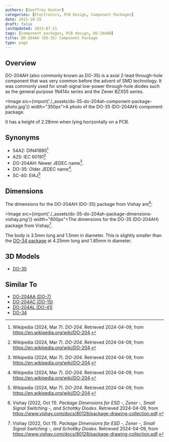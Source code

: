 ```yaml
---
authors: [Geoffrey Hunter]
categories: [Electronics, PCB Design, Component Packages]
date: 2015-10-25
draft: false
lastUpdated: 2023-07-21
tags: [component packages, PCB design, DO-204AH]
title: DO-204AH (DO-35) Component Package
type: page
---
```



## Overview

DO-204AH (also commonly known as DO-35) is a axial 2-lead through-hole component that was very common before the advent of SMD technology. It was commonly used for small-signal low-power through-hole diodes such as the general purpose 1N414x series and the Zener BZX55 series.

<Image src={import('./_assets/do-35-do-204ah-component-package-photo.jpg')} width="350px">A photo of the DO-35 (DO-204AH) component package.</Image>

It has a height of 2.28mm when lying horizontally on a PCB.

## Synonyms

* 54A2: DIN41880[^wikipedia-do-204]
* A25: IEC 60191[^wikipedia-do-204]
* DO-204AH: Newer JEDEC name[^wikipedia-do-204].
* DO-35: Older JEDEC name[^wikipedia-do-204].
* SC-40: EIAJ[^wikipedia-do-204]

## Dimensions

The dimensions for the DO-204AH (DO-35) package from Vishay are[^vishay-package-information]:

<Image src={import('./_assets/do-35-do-204ah-package-dimensions-vishay.png')} width="800px">The dimensions for the DO-35 (DO-204AH) package from Vishay[^vishay-package-information].</Image>

The body is 3.5mm long and 1.5mm in diameter. This is slightly smaller than the [DO-34 package](/pcb-design/component-packages/do-34-component-package/) at 4.25mm long and 1.85mm in diameter.

## 3D Models

* <a href="http://www.3dcontentcentral.com/download-model.aspx?catalogid=171&amp;id=11032">DO-35</a>

## Similar To

* [DO-204AA (DO-7)](/pcb-design/component-packages/do-204aa-component-package/)
* [DO-204AC (DO-15)](/pcb-design/component-packages/do-204ac-component-package/)
* [DO-204AL (DO-41)](/pcb-design/component-packages/do-204al-component-package/)
* [DO-34](/pcb-design/component-packages/do-34-component-package/)

[^wikipedia-do-204]: Wikipedia (2024, Mar 7). _DO-204_. Retrieved 2024-04-09, from https://en.wikipedia.org/wiki/DO-204.
[^vishay-package-information]: Vishay (2022, Oct 11). _Package Dimensions for ESD -, Zener -, Small Signal Switching -, and Schottky Diodes_. Retrieved 2024-04-09, from https://www.vishay.com/docs/80128/package-drawing-collection.pdf.